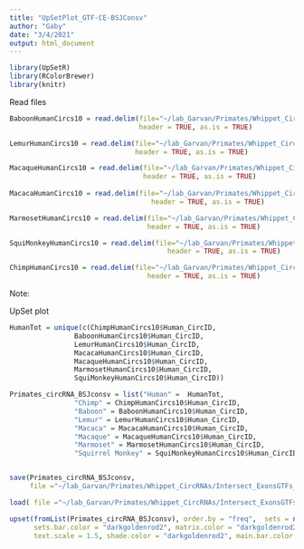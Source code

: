 ```yaml
---
title: "UpSetPlot_GTF-CE-BSJConsv"
author: "Gaby"
date: "3/4/2021"
output: html_document
---
```


```r


library(UpSetR)
library(RColorBrewer)
library(knitr)


```


Read files

```r


BaboonHumanCircs10 = read.delim(file="~/lab_Garvan/Primates/Whippet_CircRNAs/Intersect_ExonsGTFs_CircRNAs/ForLiftOver/LiftOverResults/PSI_10/GTF-CE/Conserved_BSJ/BaboonHumanCirc10.txt",
                                header = TRUE, as.is = TRUE)

LemurHumanCircs10 = read.delim(file="~/lab_Garvan/Primates/Whippet_CircRNAs/Intersect_ExonsGTFs_CircRNAs/ForLiftOver/LiftOverResults/PSI_10/GTF-CE/Conserved_BSJ/LemurHumanCirc10.txt",
                               header = TRUE, as.is = TRUE)  

MacaqueHumanCircs10 = read.delim(file="~/lab_Garvan/Primates/Whippet_CircRNAs/Intersect_ExonsGTFs_CircRNAs/ForLiftOver/LiftOverResults/PSI_10/GTF-CE/Conserved_BSJ/MacaqueHumanCirc10.txt",
                                 header = TRUE, as.is = TRUE)
  
MacacaHumanCircs10 = read.delim(file="~/lab_Garvan/Primates/Whippet_CircRNAs/Intersect_ExonsGTFs_CircRNAs/ForLiftOver/LiftOverResults/PSI_10/GTF-CE/Conserved_BSJ/MacacaHumanCirc10.txt",
                                   header = TRUE, as.is = TRUE)  

MarmosetHumanCircs10 = read.delim(file="~/lab_Garvan/Primates/Whippet_CircRNAs/Intersect_ExonsGTFs_CircRNAs/ForLiftOver/LiftOverResults/PSI_10/GTF-CE/Conserved_BSJ/MarmosetHumanCirc10.txt",
                                  header = TRUE, as.is = TRUE)

SquiMonkeyHumanCircs10 = read.delim(file="~/lab_Garvan/Primates/Whippet_CircRNAs/Intersect_ExonsGTFs_CircRNAs/ForLiftOver/LiftOverResults/PSI_10/GTF-CE/Conserved_BSJ/SquiMonkeyHumanCirc10.txt",
                                       header = TRUE, as.is = TRUE)

ChimpHumanCircs10 = read.delim(file="~/lab_Garvan/Primates/Whippet_CircRNAs/Intersect_ExonsGTFs_CircRNAs/ForLiftOver/LiftOverResults/PSI_10/GTF-CE/Conserved_BSJ/ChimpHumanCirc10.txt",
                                  header = TRUE, as.is = TRUE)


```


Note: 



UpSet plot

```r

HumanTot = unique(c(ChimpHumanCircs10$Human_CircID,
                BaboonHumanCircs10$Human_CircID, 
                LemurHumanCircs10$Human_CircID, 
                MacacaHumanCircs10$Human_CircID, 
                MacaqueHumanCircs10$Human_CircID, 
                MarmosetHumanCircs10$Human_CircID,
                SquiMonkeyHumanCircs10$Human_CircID))

Primates_circRNA_BSJconsv = list("Human" =  HumanTot,
                "Chimp" = ChimpHumanCircs10$Human_CircID,
                "Baboon" = BaboonHumanCircs10$Human_CircID,
                "Lemur" = LemurHumanCircs10$Human_CircID,
                "Macaca" = MacacaHumanCircs10$Human_CircID,
                "Macaque" = MacaqueHumanCircs10$Human_CircID,
                "Marmoset" = MarmosetHumanCircs10$Human_CircID,
                "Squirrel Monkey" = SquiMonkeyHumanCircs10$Human_CircID)


save(Primates_circRNA_BSJconsv, 
     file ="~/lab_Garvan/Primates/Whippet_CircRNAs/Intersect_ExonsGTFs_CircRNAs/ForLiftOver/LiftOverResults/PSI_10/GTF-CE/Conserved_BSJ/Primates_circRNA_BSJconsv")

load( file ="~/lab_Garvan/Primates/Whippet_CircRNAs/Intersect_ExonsGTFs_CircRNAs/ForLiftOver/LiftOverResults/PSI_10/GTF-CE/Conserved_BSJ/Primates_circRNA_BSJconsv")

upset(fromList(Primates_circRNA_BSJconsv), order.by = "freq",  sets = names(Primates_circRNA_BSJconsv), 
      sets.bar.color = "darkgoldenrod2", matrix.color = "darkgoldenrod2", 
      text.scale = 1.5, shade.color = "darkgoldenrod2", main.bar.color = "darkgoldenrod2", nintersects= NA)


```